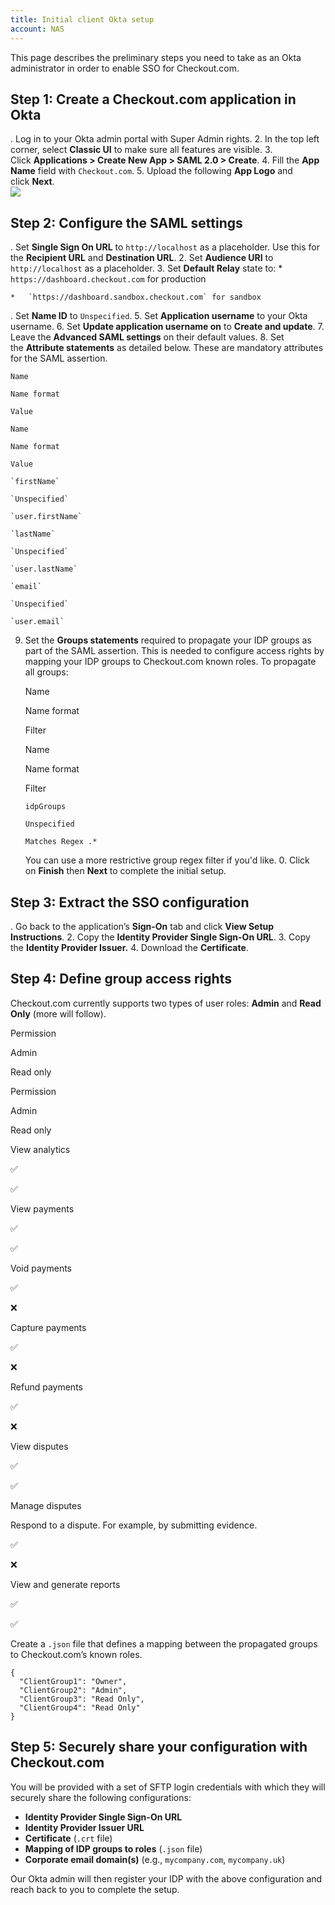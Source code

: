 ```yaml
---
title: Initial client Okta setup
account: NAS
---
```


This page describes the preliminary steps you need to take as an Okta administrator in order to enable SSO for Checkout.com.

## **Step 1:** Create a Checkout.com application in Okta

. Log in to your Okta admin portal with Super Admin rights. 2. In the top left corner, select **Classic UI** to make sure all features are visible. 3. Click **Applications > Create New App > SAML 2.0 > Create**. 4. Fill the **App Name** field with `Checkout.com`. 5. Upload the following **App Logo** and click **Next**.  
 ![](/download/thumbnails/8488060/checkout-okta-logo.png?version=1&modificationDate=1598006516648&api=v2)

## **Step 2:** Configure the SAML settings

. Set **Single Sign On URL** to `http://localhost` as a placeholder. Use this for the **Recipient URL** and **Destination URL**. 2. Set **Audience URI** to `http://localhost` as a placeholder. 3. Set **Default Relay** state to: \* `https://dashboard.checkout.com` for production

    *   `https://dashboard.sandbox.checkout.com` for sandbox

. Set **Name ID** to `Unspecified`. 5. Set **Application username** to your Okta username. 6. Set **Update application username on** to **Create and update**. 7. Leave the **Advanced SAML settings** on their default values. 8. Set the **Attribute statements** as detailed below. These are mandatory attributes for the SAML assertion.

    Name

    Name format

    Value

    Name

    Name format

    Value

    `firstName`

    `Unspecified`

    `user.firstName`

    `lastName`

    `Unspecified`

    `user.lastName`

    `email`

    `Unspecified`

    `user.email`

9.  Set the **Groups statements** required to propagate your IDP groups as part of the SAML assertion. This is needed to configure access rights by mapping your IDP groups to Checkout.com known roles. To propagate all groups:

    Name

    Name format

    Filter

    Name

    Name format

    Filter

    `idpGroups`

    `Unspecified`

    `Matches Regex .*`

    You can use a more restrictive group regex filter if you'd like. 0. Click on **Finish** then **Next** to complete the initial setup.

## **Step 3:** Extract the SSO configuration

. Go back to the application’s **Sign-On** tab and click **View Setup Instructions**. 2. Copy the **Identity Provider Single Sign-On URL**. 3. Copy the **Identity Provider Issuer.** 4. Download the **Certificate**.

## **Step 4:** Define group access rights

Checkout.com currently supports two types of user roles: **Admin** and **Read Only** (more will follow).

Permission

Admin

Read only

Permission

Admin

Read only

View analytics

✅

✅

View payments

✅

✅

Void payments

✅

❌

Capture payments

✅

❌

Refund payments

✅

❌

View disputes

✅

✅

Manage disputes

Respond to a dispute. For example, by submitting evidence.

✅

❌

View and generate reports

✅

✅

Create a `.json` file that defines a mapping between the propagated groups to Checkout.com’s known roles.

    {
      "ClientGroup1": "Owner",
      "ClientGroup2": "Admin",
      "ClientGroup3": "Read Only",
      "ClientGroup4": "Read Only"
    }

## **Step 5:** Securely share your configuration with Checkout.com

You will be provided with a set of SFTP login credentials with which they will securely share the following configurations:

- **Identity Provider Single Sign-On URL**
- **Identity Provider Issuer URL**
- **Certificate** (`.crt` file)
- **Mapping of IDP groups to roles** (`.json` file)
- **Corporate email domain(s)** (e.g., `mycompany.com`, `mycompany.uk`)

Our Okta admin will then register your IDP with the above configuration and reach back to you to complete the setup.
